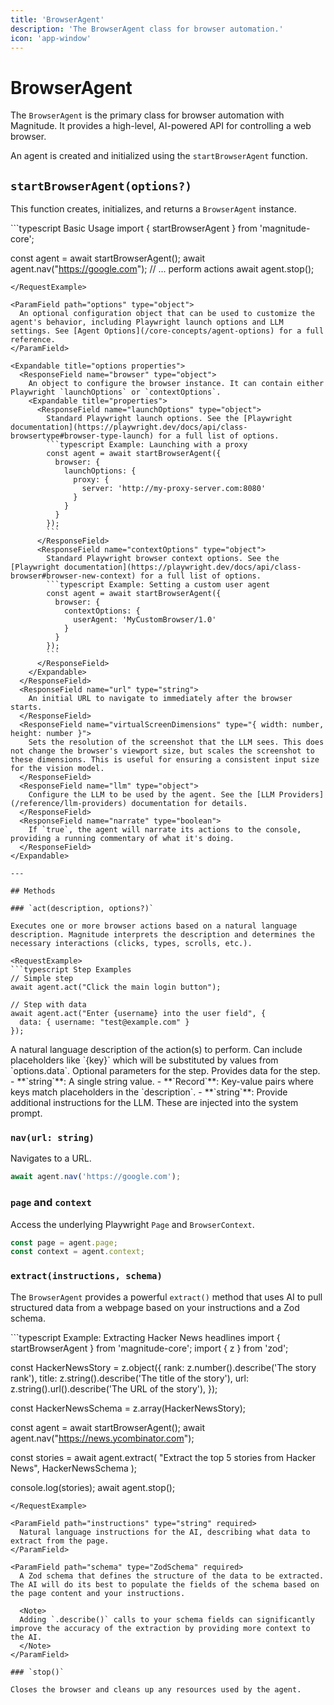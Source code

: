 ```yaml
---
title: 'BrowserAgent'
description: 'The BrowserAgent class for browser automation.'
icon: 'app-window'
---
```


# BrowserAgent

The `BrowserAgent` is the primary class for browser automation with Magnitude. It provides a high-level, AI-powered API for controlling a web browser.

An agent is created and initialized using the `startBrowserAgent` function.

## `startBrowserAgent(options?)`

This function creates, initializes, and returns a `BrowserAgent` instance.

<RequestExample>
```typescript Basic Usage
import { startBrowserAgent } from 'magnitude-core';

const agent = await startBrowserAgent();
await agent.nav("https://google.com");
// ... perform actions
await agent.stop();
```
</RequestExample>

<ParamField path="options" type="object">
  An optional configuration object that can be used to customize the agent's behavior, including Playwright launch options and LLM settings. See [Agent Options](/core-concepts/agent-options) for a full reference.
</ParamField>

<Expandable title="options properties">
  <ResponseField name="browser" type="object">
    An object to configure the browser instance. It can contain either Playwright `launchOptions` or `contextOptions`.
    <Expandable title="properties">
      <ResponseField name="launchOptions" type="object">
        Standard Playwright launch options. See the [Playwright documentation](https://playwright.dev/docs/api/class-browsertype#browser-type-launch) for a full list of options.
        ```typescript Example: Launching with a proxy
        const agent = await startBrowserAgent({
          browser: {
            launchOptions: {
              proxy: {
                server: 'http://my-proxy-server.com:8080'
              }
            }
          }
        });
        ```
      </ResponseField>
      <ResponseField name="contextOptions" type="object">
        Standard Playwright browser context options. See the [Playwright documentation](https://playwright.dev/docs/api/class-browser#browser-new-context) for a full list of options.
        ```typescript Example: Setting a custom user agent
        const agent = await startBrowserAgent({
          browser: {
            contextOptions: {
              userAgent: 'MyCustomBrowser/1.0'
            }
          }
        });
        ```
      </ResponseField>
    </Expandable>
  </ResponseField>
  <ResponseField name="url" type="string">
    An initial URL to navigate to immediately after the browser starts.
  </ResponseField>
  <ResponseField name="virtualScreenDimensions" type="{ width: number, height: number }">
    Sets the resolution of the screenshot that the LLM sees. This does not change the browser's viewport size, but scales the screenshot to these dimensions. This is useful for ensuring a consistent input size for the vision model.
  </ResponseField>
  <ResponseField name="llm" type="object">
    Configure the LLM to be used by the agent. See the [LLM Providers](/reference/llm-providers) documentation for details.
  </ResponseField>
  <ResponseField name="narrate" type="boolean">
    If `true`, the agent will narrate its actions to the console, providing a running commentary of what it's doing.
  </ResponseField>
</Expandable>

---

## Methods

### `act(description, options?)`

Executes one or more browser actions based on a natural language description. Magnitude interprets the description and determines the necessary interactions (clicks, types, scrolls, etc.).

<RequestExample>
```typescript Step Examples
// Simple step
await agent.act("Click the main login button");

// Step with data
await agent.act("Enter {username} into the user field", {
  data: { username: "test@example.com" }
});
```
</RequestExample>

<ParamField path="description" type="string" required>
  A natural language description of the action(s) to perform. Can include placeholders like `{key}` which will be substituted by values from `options.data`.
</ParamField>

<ParamField path="options" type="object">
  Optional parameters for the step.
</ParamField>

<Expandable title="options properties">
  <ResponseField name="data" type="string | Record<string, string>">
    Provides data for the step.
    - **`string`**: A single string value.
    - **`Record<string, string>`**: Key-value pairs where keys match placeholders in the `description`.
  </ResponseField>
  <ResponseField name="prompt" type="string">
    - **`string`**: Provide additional instructions for the LLM. These are injected into the system prompt.
  </ResponseField>
</Expandable>

### `nav(url: string)`

Navigates to a URL.

```typescript
await agent.nav('https://google.com');
```

### `page` and `context`

Access the underlying Playwright `Page` and `BrowserContext`.

```typescript
const page = agent.page;
const context = agent.context;
```

### `extract(instructions, schema)`

The `BrowserAgent` provides a powerful `extract()` method that uses AI to pull structured data from a webpage based on your instructions and a Zod schema.

<RequestExample>
```typescript Example: Extracting Hacker News headlines
import { startBrowserAgent } from 'magnitude-core';
import { z } from 'zod';

const HackerNewsStory = z.object({
  rank: z.number().describe('The story rank'),
  title: z.string().describe('The title of the story'),
  url: z.string().url().describe('The URL of the story'),
});

const HackerNewsSchema = z.array(HackerNewsStory);

const agent = await startBrowserAgent();
await agent.nav("https://news.ycombinator.com");

const stories = await agent.extract(
  "Extract the top 5 stories from Hacker News",
  HackerNewsSchema
);

console.log(stories);
await agent.stop();
```
</RequestExample>

<ParamField path="instructions" type="string" required>
  Natural language instructions for the AI, describing what data to extract from the page.
</ParamField>

<ParamField path="schema" type="ZodSchema" required>
  A Zod schema that defines the structure of the data to be extracted. The AI will do its best to populate the fields of the schema based on the page content and your instructions.

  <Note>
  Adding `.describe()` calls to your schema fields can significantly improve the accuracy of the extraction by providing more context to the AI.
  </Note>
</ParamField>

### `stop()`

Closes the browser and cleans up any resources used by the agent.


